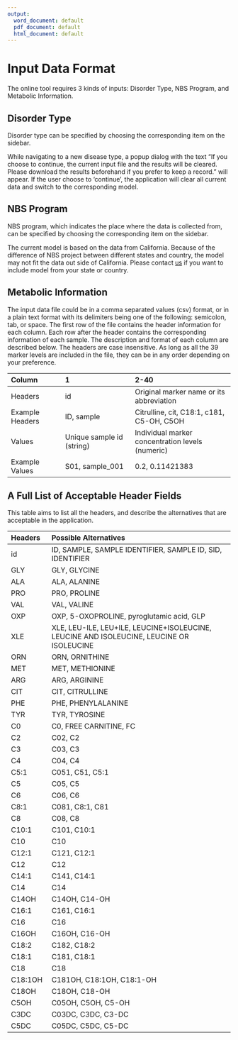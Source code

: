 ```yaml
---
output:
  word_document: default
  pdf_document: default
  html_document: default
---
```

# Input Data Format {#dataformat}

The online tool requires 3 kinds of inputs: Disorder Type, NBS Program, and Metabolic Information.

## Disorder Type
Disorder type can be specified by choosing the corresponding item on the sidebar. 

While navigating to a new disease type, a popup dialog with the text "If you choose to continue, the current input file and the results will be cleared. Please download the results beforehand if you prefer to keep a record." will appear. If the user choose to 'continue', the application will clear all current data and switch to the corresponding model.

## NBS Program
NBS program, which indicates the place where the data is collected from, can be specified by choosing the corresponding item on the sidebar. 

The current model is based on the data from California. Because of the difference of NBS project between different states and country, the model may not fit the data out side of California. Please contact [us](mailto:gang.peng@yale.edu) if you want to include model from your state or country. 

## Metabolic Information
The input data file could be in a comma separated values (csv) format, or in a plain text format with its delimiters being one of the following: semicolon, tab, or space. The first row of the file contains the header information for each column. Each row after the header contains the corresponding information of each sample. 
The description and format of each column are described below. The headers are case insensitive. As long as all the 39 marker levels are included in the file, they can be in any order depending on your preference.

| Column         | 1    | 2-40   |
|:-------------------|:-------------------------|:------------------------------------|
| Headers | id | Original marker name or its abbreviation |
| Example Headers | ID, sample | Citrulline, cit, C18:1, c181, C5-OH, C5OH |
| Values | Unique sample id (string) | Individual marker concentration levels (numeric) |
| Example Values | S01, sample_001 | 0.2, 0.11421383 |

## A Full List of Acceptable Header Fields

This table aims to list all the headers, and describe the alternatives that are acceptable in the application. 

| Headers | Possible Alternatives |
|:-----------|:-----------------------------------------------------|
|id|ID, SAMPLE, SAMPLE IDENTIFIER, SAMPLE ID, SID, IDENTIFIER|
|GLY|GLY, GLYCINE|
|ALA|ALA, ALANINE|
|PRO|PRO, PROLINE|
|VAL|VAL, VALINE|
|OXP|OXP, 5-OXOPROLINE, pyroglutamic acid, GLP|
|XLE|XLE, LEU-ILE, LEU+ILE, LEUCINE+ISOLEUCINE, LEUCINE AND ISOLEUCINE, LEUCINE OR ISOLEUCINE|
|ORN|ORN, ORNITHINE|
|MET|MET, METHIONINE|
|ARG|ARG, ARGININE|
|CIT|CIT, CITRULLINE|
|PHE|PHE, PHENYLALANINE|
|TYR|TYR, TYROSINE|
|C0|C0, FREE CARNITINE, FC|
|C2|C02, C2|
|C3|C03, C3|
|C4|C04, C4|
|C5:1|C051, C51, C5:1|
|C5|C05, C5|
|C6|C06, C6|
|C8:1|C081, C8:1, C81|
|C8|C08, C8|
|C10:1|C101, C10:1|
|C10|C10|
|C12:1|C121, C12:1|
|C12|C12|
|C14:1|C141, C14:1|
|C14|C14|
|C14OH|C14OH, C14-OH|
|C16:1|C161, C16:1|
|C16|C16|
|C16OH|C16OH, C16-OH|
|C18:2|C182, C18:2|
|C18:1|C181, C18:1|
|C18|C18|
|C18:1OH|C181OH, C18:1OH, C18:1-OH|
|C18OH|C18OH, C18-OH|
|C5OH|C05OH, C5OH, C5-OH|
|C3DC|C03DC, C3DC, C3-DC|
|C5DC|C05DC, C5DC, C5-DC|

